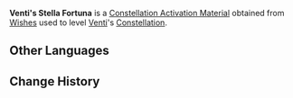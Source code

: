 {{Item Infobox
|id           = 001122
|image        = Item Stella Fortuna (5 Star).png
|type         = Constellation Activation Materials
|group        = Stella Fortuna
|rarity       = 5
|description  = [[Venti]]'s Constellation Activation Material
|source1      = [[Wishes]]
}}
'''Venti's Stella Fortuna''' is a [[Constellation Activation Material]] obtained from [[Wishes]] used to level [[Venti]]'s [[Constellation]].

==Other Languages==
{{Other Languages
|default_hidden = 1
|en      = Venti's Stella Fortuna
|zhs     = 温迪的命星
|zhs_rm  = Wēndí de Mìng Xīng
|zht     = 溫迪的命星
|zht_rm  = Wēndí de Mìng Xīng
|ja      = ウェンティの星屑
|ja_rm   = Wenti no Hoshikuzu
|ko      = 벤티의 운명의 별
|ko_rm   = Benti-ui Unmyeong-ui Byeol
|es      = Stella Fortuna de Venti
|fr      = Stella Fortuna de Venti
|ru      = Удача Венти
|th      = ดวงดาวแห่งชีวิตของ Venti
|th_rm   = Duanggdao Haeng Chiwit Khong Venti
|vi      = Chòm Sao Của Venti
|de      = Stella Fortuna von Venti
|id      = Venti's Stella Fortuna
|pt      = Stella Fortuna de Venti
}}

==Change History==
{{Change History|1.0}}